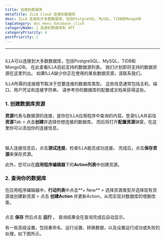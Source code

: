 ```yaml
---
title: 连接到数据库
metaTitle: ILLA Cloud 连接到数据库
desc: ILLA 连接到大多数数据库，包括PostgreSQL、MySQL、TiDB和MongoDB
tagCategory: doc_menu_database_click
categoryName: 📲 连接到数据库和 API
categoryPriority: 4
postPriority: 1
---
```


* * *

## <h2 hidden>连接到数据库</h2>

ILLA可以连接到大多数数据库，包括PostgreSQL、MySQL、TiDB和MongoDB。 在此查看ILLA目前支持的数据源列表。 我们计划即将支持的数据资源在这里列出。 如果ILLA缺少你正在使用的某些数据资源，请联系我们。

ILLA所需的连接细节取决于您要连接的数据库类型。 这些信息通常包括主机、端口、用户凭证和连接字符串。 请参考你的数据库的配置或文档来获得这些。

### 1.  创建数据库资源

**资源**代表与数据源的连接，是你在ILLA应用程序中查询的内容。登录ILLA并前往**资源**Tab > 点击**创建**并选择你想连接的数据库。 而后将打开**配置资源**弹窗，在这里你可以添加你的连接信息。

<img
  src='https://cdn.illacloud.com/official-website/img/docs/connect/connect-database/resources.png'
  alt=""
/>
<img
  src='https://cdn.illacloud.com/official-website/img/docs/connect/connect-database/config.png'
  alt=""
/>

输入连接信息后，点击**测试连接**，检查ILLA能否成功连接。 完成后，点击**保存资源**来保存资源。

此外，您可以在**应用程序编辑器**下的**Action列表**中创建资源。

### 2.  查询你的数据库

在应用程序编辑器中，**行动列表**中点击**+ New** > 选择资源类型并选择现有资源或创建新资源 > 点击 **创建Action** 并更新Action，从而实现对数据库的增删改查。

<img
  src='https://cdn.illacloud.com/official-website/img/docs/connect/connect-database/action.png'
  alt=""
/>

点击 **保存** 然后点击 **运行** 。 查询结果会在查询完成后自动显示。

有一些高级设置，包括重命名、运行设置、转换数据，以及设置运行成功或失败的处理，如下图所示。

<img
  src='https://cdn.illacloud.com/official-website/img/docs/connect/connect-database/run.png'
  alt=""
/>
